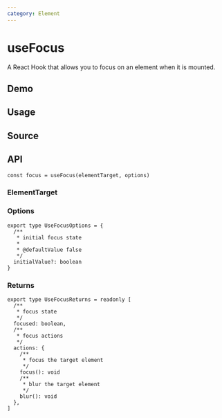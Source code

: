 ```yaml
---
category: Element
---
```


# useFocus


<HooksType category="Element" />

A React Hook that allows you to focus on an element when it is mounted.

## Demo


<App />

## Usage



## Source


<Source />

## API

```tsx
const focus = useFocus(elementTarget, options)
```

### ElementTarget


<Tip type="target" />

### Options

```tsx
export type UseFocusOptions = {
  /**
   * initial focus state
   *
   * @defaultValue false
   */
  initialValue?: boolean
}
```

### Returns

```tsx
export type UseFocusReturns = readonly [
  /**
   * focus state
   */
  focused: boolean,
  /**
   * focus actions
   */
  actions: {
    /**
     * focus the target element
     */
    focus(): void
    /**
     * blur the target element
     */
    blur(): void
  },
]
```
